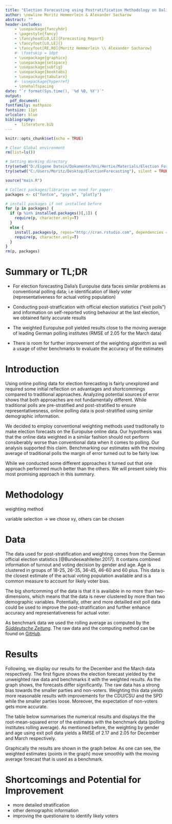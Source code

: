 ```yaml
---
title: "Election Forecasting using Postratification Methodology on Dalia Research's Europulse Data^[The R scripts and large parts of the raw data are available on our [GitHub repository](https://github.com/Corrod3/ElectionForecasting). For the remaining raw data please contact the authors, corresponding address: m.hemmerlein@mpp.hertie-school.org.]"
author: \newline Moritz Hemmerlein & Alexander Sacharow
abstract: ""
header-includes:
    - \usepackage{fancyhdr}
    - \pagestyle{fancy}
    - \fancyhead[LO,LE]{Forecasting Report}
    - \fancyfoot[LO,LE]{}
    - \fancyfoot[RE,RO]{Moritz Hemmerlein \\ Alexander Sacharow}
    #- \footskip = 10pt
    - \usepackage{graphicx}
    - \usepackage{setspace}
    - \usepackage{subfig}
    - \usepackage{booktabs}
    - \usepackage{tabularx}
    #- \usepackage{hyperref}
    - \onehalfspacing
date: "`r format(Sys.time(), '%d %B, %Y')`"
output: 
  pdf_document:
fontfamily: mathpazo
fontsize: 11pt
urlcolor: blue
bibliography:
    -  literature.bib
---
```


```r
knitr::opts_chunk$set(echo = TRUE)

# Clear Global environment
rm(list=ls())

# Setting Working directory
try(setwd("D:/Eigene Datein/Dokumente/Uni/Hertie/Materials/Election Forecasting/ElectionForecasting"), silent = TRUE)
try(setwd("C:/Users/Moritz/Desktop/ElectionForecasting"), silent = TRUE)

source("main.R")

# Collect packages/libraries we need for paper:
packages <- c("fontcm", "psych", "plotly")

# install packages if not installed before
for (p in packages) {
  if (p %in% installed.packages()[,1]) {
    require(p, character.only=T)
  }
  else {
    install.packages(p, repos="http://cran.rstudio.com", dependencies = TRUE)
    require(p, character.only=T)
  }
}
rm(p, packages)
```

# Summary or TL;DR

* For election forecasting Dalia's Europulse data faces similar problems as conventional polling data; i.e identification of likely voter (representativeness for actual voting population) 

* Conducting post-stratfication with official election statistics ("exit polls") and information on self-reported voting behaviour at the last election, we obtained fairly accurate results

* The weighted Europulse poll yielded results close to the moving average of leading German polling institutes (RMSE of 2.05 for the March data)

* There is room for further improvement of the weighting algorithm as well a usage of other benchmarks to evaluate the accuracy of the estimates

\newpage

# Introduction

Using online polling data for election forecasting is fairly unexplored and required some initial reflection on advantages and shortcommings compared to traditional approaches. Analyzing potential sources of error shows that both approaches are not fundamentally different. While traditional polls are pre-stratified and post-stratified to ensure representativesness, online polling data is post-stratified using similar demographic information.

We decided to employ conventional weighting methods used traditonally to make election forecasts on the Europulse online data. Our hypothesis was that the online data weighted in a similar fashion should not perform consiberably worse than conventional data when it comes to polling. Our analysis supported this claim. Benchmarking our estimates with the moving average of traditional polls the margin of error turned out to be fairly low.

While we conducted some different approaches it turned out that one approach performed much better than the others. We will present solely this most promising approach in this summary.


<!-- Despite pre-stratification the Dalia Europulse Survey needs further post-stratificaton to be a meaningful election poll. We have tested different methods of post-stratification and found that exit-polls from a prior election was the most promising approach to correct the unweighted Dalia data. Approaches only based on census data could not perform  -->

# Methodology


weighting method

variable selection
-> we chose xy, others can be chosen



# Data

The data used for post-stratification and weighting comes from the German official election statistics [@Bundeswahlleiter.2017]. It contains combined information of turnout and voting decision by gender and age. Age is clustered in groups of 18-25, 26-35, 36-45, 46-60 and 60 plus. This data is the closest estimate of the actual voting population available and is a common measure to account for likely voter bias. 

The big shortcomming of the data is that it is available in no more than two-dimensions, which means that the data is never clustered by more than two demographic variables. Potentially, other and more detailled exit poll data could be used to improve the post-stratification and further enhance accuracy and representativeness for actual voter.

As benchmark data we used the rolling average as computed by the *[Süddeutsche Zeitung](http://www.sueddeutsche.de/politik/bundestagswahl-wie-wir-ueber-umfragen-berichten-1.3440233)*. The raw data and the computing method can be found on [GitHub](https://github.com/sueddeutsche).

# Results

Following, we display our results for the December and the March data respectively. The first figure shows the election forecast yielded by the unweighted raw data and benchmarks it with the weighted results. As the graph shows, the forecasts differ significantly. The raw data has a strong bias towards the smaller parties and non-voters. Weighting this data yields more reasonable results with improvements for the CDU/CSU and the SPD while the smaller parties loose. Moreover, the expectation of non-voters gets more accurate.

\begin{figure}[ht]
  \centering
  \includegraphics[width=6in]{./Grafiken/RPlot.png}
  \caption{Weighted and unweighted polls} \label{fig:weightedplot}
\end{figure}

The table below summarises the numerical results and displays the the root-mean-squared error of the estimates with the benchmark data (polling institutes rolling average). As mentioned before, the weighting by gender and age using exit poll data yields a RMSE of 2.17 and 2.05 for December and March respectively.

\begin{table}[ht]
\centering
\caption{Raw, weighted and benchmark estimates} \label{tab:results}
\begin{tabular}{l|lrrrrrrr}
  \hline
  \bfseries{December} &&&&&&&& \\
  Method & Union & SPD & FDP & Gruene & Linke & AfD & Other & RMSE \\ 
  \hline
  SZ Rolling Average & 35.50 & 22.20 & 5.70 & 10.60 & 9.70 & 11.60 & 4.70 &  \\ 
  **GAV Exit Polls** & 32.50 & 21.10 & 8.70 & 8.60 & 9.60 & 11.70 & 7.80 & 2.17 \\ 
  GAR Census Data & 24.60 & 21.60 & 5.50 & 10.60 & 9.50 & 14.00 & 14.20 & 5.55 \\ 
  Dalia Unweighted & 23.80 & 20.90 & 6.10 & 10.50 & 10.50 & 13.80 & 14.40 & 5.83 \\ 
  \hline
  \bfseries{March} &&&&&&&& \\
   Method & Union & SPD & FDP & Gruene & Linke & AfD & Other & RMSE \\
  \hline
  SZ Rolling Average & 33.10 & 31.40 & 5.80 & 7.60 & 7.70 & 9.30 & 5.10 &  \\ 
  **GAV Exit Polls** & 36.70 & 28.10 & 4.90 & 7.50 & 8.60 & 7.80 & 6.40 & 2.05 \\ 
  GAR Census Data & 23.10 & 30.00 & 5.80 & 8.40 & 9.00 & 13.80 & 10.00 & 4.61 \\ 
  Dalia Unweighted & 23.60 & 28.40 & 5.60 & 7.70 & 9.80 & 14.50 & 10.30 & 4.75 \\ 
   \hline
  \multicolumn{9}{p{0.88\linewidth}}{\scriptsize\textbf{Notes}: The benchmark is the rolling average of all German major polls as computed by \textit{Süddeutsche Zeitung}. GAV stands for strata combined of the variables gender, age and self-reported vote at the last election. GAR indicates strata of gender, age and religion. The last row of each month represents the raw results without weighting as collected by Dalia Research.}
\end{tabular}
\end{table}

Graphically the results are shown in the graph below. As one can see, the weighted estimates (points in the graph) move smoothly with the moving average forecast that is used as a benchmark. 

\begin{figure}[ht!]
  \centering
  \includegraphics[width=6in]{./Grafiken/longterm-poll-article2.png}
  \caption{Weighted polls benchmarked to overall poll's rolling average} \label{fig:rollingaverage}
\end{figure}


# Shortcomings and Potential for Improvement

- more detailed stratification
- other demographic information
- improving the questionaire to identify likely voters
